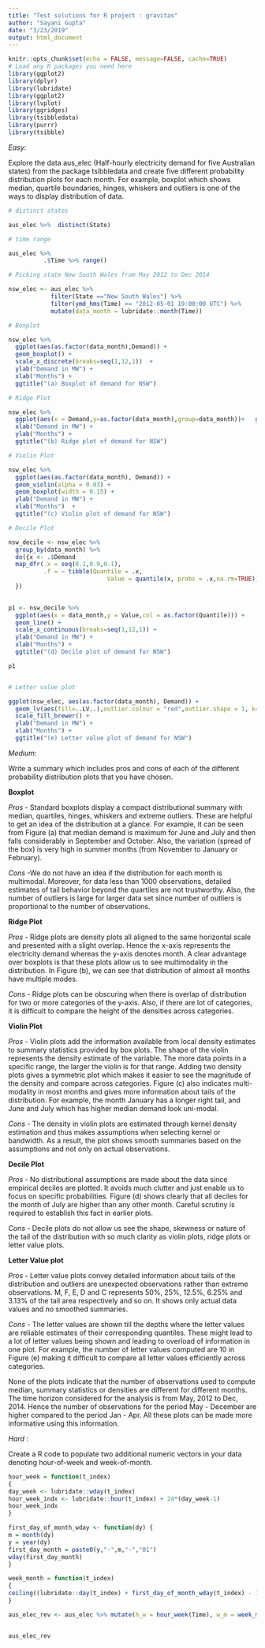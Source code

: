 ```yaml
---
title: "Test solutions for R project : gravitas"
author: "Sayani Gupta"
date: "3/23/2019"
output: html_document
---
```



```r
knitr::opts_chunk$set(echo = FALSE, message=FALSE, cache=TRUE)
# Load any R packages you need here
library(ggplot2)
library(dplyr)
library(lubridate)
library(ggplot2)
library(lvplot)
library(ggridges)
library(tsibbledata)
library(purrr)
library(tsibble)
```



_*Easy*_:

Explore the data aus_elec (Half-hourly electricity demand for five Australian states) from the package tsibbledata and create five different probability distribution plots for each month. For example, boxplot which shows median, quartile boundaries, hinges, whiskers and outliers is one of the ways to display distribution of data. 


```r

# distinct states

aus_elec %>%  distinct(State)

# time range

aus_elec %>%
          .$Time %>% range()

# Picking state New South Wales from May 2012 to Dec 2014

nsw_elec <- aus_elec %>%
            filter(State =="New South Wales") %>%
            filter(ymd_hms(Time) >= "2012-05-01 19:00:00 UTC") %>%  
            mutate(data_month = lubridate::month(Time))

# Boxplot

nsw_elec %>% 
  ggplot(aes(as.factor(data_month),Demand)) +
  geom_boxplot() + 
  scale_x_discrete(breaks=seq(1,12,1))  +
  ylab("Demand in MW") +
  xlab("Months") + 
  ggtitle("(a) Boxplot of demand for NSW")

# Ridge Plot

nsw_elec %>% 
  ggplot(aes(x = Demand,y=as.factor(data_month),group=data_month))+   geom_density_ridges2() +
  xlab("Demand in MW") +
  ylab("Months") + 
  ggtitle("(b) Ridge plot of demand for NSW")

# Violin Plot 

nsw_elec %>% 
  ggplot(aes(as.factor(data_month), Demand)) +
  geom_violin(alpha = 0.03) +
  geom_boxplot(width = 0.15) +
  ylab("Demand in MW") +
  xlab("Months")  +
  ggtitle("(c) Violin plot of demand for NSW")

# Decile Plot

nsw_decile <- nsw_elec %>% 
  group_by(data_month) %>%
  do({x <- .$Demand
  map_dfr(.x = seq(0.1,0.9,0.1),
          .f = ~ tibble(Quantile = .x,
                            Value = quantile(x, probs = .x,na.rm=TRUE)))
  })
  

p1 <- nsw_decile %>% 
  ggplot(aes(x = data_month,y = Value,col = as.factor(Quantile))) + 
  geom_line() +
  scale_x_continuous(breaks=seq(1,12,1)) + 
  ylab("Demand in MW") +
  xlab("Months") +
  ggtitle("(d) Decile plot of demand for NSW") 

p1


# Letter value plot

ggplot(nsw_elec, aes(as.factor(data_month), Demand)) + 
  geom_lv(aes(fill=..LV..),outlier.colour = "red",outlier.shape = 1, k=9) + 
  scale_fill_brewer() + 
  ylab("Demand in MW") +
  xlab("Months") +
  ggtitle("(e) Letter value plot of demand for NSW") 
```


_*Medium*_:

Write a summary which includes pros and cons of each of the different probability distribution plots that you have chosen.

**Boxplot**  

*Pros* - Standard boxplots display a compact distributional summary with median, quartiles, hinges, whiskers and extreme outliers. These are helpful to get an idea of the distribution at a glance. For example, it can be seen from Figure (a) that median demand is maximum for June and July and then falls considerably in September and October. Also, the variation (spread of the box) is very high in summer months (from November to January or February). 

*Cons* -We do not have an idea if the distribution for each month is multimodal. Moreover, for data less than 1000 observations, detailed estimates of tail behavior beyond the quartiles are not trustworthy. Also, the number of outliers is large for larger data set since number of outliers is proportional to the number of observations.


**Ridge Plot**

*Pros* - Ridge plots are density plots all aligned to the same horizontal scale and presented with a slight overlap. Hence the x-axis represents the electricity demand whereas the y-axis denotes month. A clear advantage over boxplots is that these plots allow us to see multimodality in the distribution. In Figure (b), we can see that distribution of almost all months have multiple modes.

*Cons* - Ridge plots can be obscuring when there is overlap of distribution for two or more categories of the y-axis. Also, if there are lot of categories, it is difficult to compare the height of the densities across categories.

**Violin Plot**  

*Pros* - Violin plots add the information available from local density estimates to summary statistics provided by box plots. The shape of the violin represents the density estimate of the variable. The more data points in a specific range, the larger the violin is for that range. Adding two density plots gives a symmetric plot which makes it easier to see the
magnitude of the density and compare across categories. Figure (c) also indicates multi-modality in most months and gives more information about tails of the distribution. For example, the month January has a longer right tail, and June and July which has higher median demand look uni-modal.

*Cons* - The density in violin plots are estimated through kernel density estimation and thus makes assumptions when selecting kernel or bandwidth. As a result, the plot shows smooth summaries based on the assumptions and not only on actual observations. 

**Decile Plot**

*Pros* - No distributional assumptions are made about the data since empirical deciles are plotted. It avoids much clutter and just enable us to focus on specific probabilities. Figure (d) shows clearly that all deciles for the month of July are higher than any other month. Careful scrutiny is required to establish this fact in earlier plots.

*Cons* - Decile plots do not allow us see the shape, skewness or nature of the tail of the distribution with so much clarity as violin plots, ridge plots or letter value plots.

**Letter Value plot** 

*Pros* - Letter value plots convey detailed information about tails of the distribution and outliers are unexpected observations rather than extreme observations. M, F, E, D and C represents 50%, 25%, 12.5%, 6.25% and 3.13% of the tail area respectively and so on. It shows only actual data values and no smoothed summaries. 

*Cons* - The letter values are shown till the depths where the letter values are reliable estimates of their corresponding quantiles. These might lead to a lot of letter values being shown and leading to overload of information in one plot. For example, the number of letter values computed are 10 in Figure (e) making it difficult to compare all letter values efficiently across categories.

None of the plots indicate that the number of observations used to compute median, summary statistics or densities are different for different months. The time horizon considered for the analysis is from May, 2012 to Dec, 2014. Hence the number of observations for the period May - December are higher compared to the period Jan - Apr. All these plots can be made more informative using this information.

*Hard* :

Create a R code to populate two additional numeric vectors in your data denoting hour-of-week and week-of-month. 
  
```r
hour_week = function(t_index)
{
day_week <- lubridate::wday(t_index)
hour_week_indx <- lubridate::hour(t_index) + 24*(day_week-1)
hour_week_indx
}

first_day_of_month_wday <- function(dy) {
m = month(dy)
y = year(dy)
first_day_month = paste0(y,"-",m,"-","01")
wday(first_day_month)
}

week_month = function(t_index)
{
ceiling((lubridate::day(t_index) + first_day_of_month_wday(t_index) - 1) / 7)
}

aus_elec_rev <- aus_elec %>% mutate(h_w = hour_week(Time), w_m = week_month(Time))


aus_elec_rev
```




